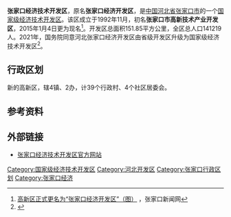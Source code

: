 '''张家口经济技术开发区'''，原名'''张家口经济开发区'''，是[[中华人民共和国|中国]][[河北省|河北省]][[张家口市|张家口市]]的一个[[国家级经济技术开发区|国家级经济技术开发区]]。该区成立于1992年11月，初名'''张家口市高新技术产业开发区'''，2015年1月4日更为现名<ref>[http://zjk.hebnews.cn/2015-01/05/content_4442442.htm 高新区正式更名为“张家口经济开发区”（图）] {{Wayback|url=http://zjk.hebnews.cn/2015-01/05/content_4442442.htm |date=20190820040314 }}，张家口新闻网</ref>。开发区总面积151.85平方公里，全区总人口141219人。2021年，国务院同意河北张家口经济开发区由省级开发区升级为国家级经济技术开发区<ref>{{cite web |title=张家口经济开发区升级为国家级经济技术开发区 |url=http://www.zjk.gov.cn/content/2021/132676.html |website=张家口市人民政府}}</ref>。

==行政区划==

新的高新区，辖4镇、2办，计39个行政村、4个社区居委会。

==参考资料==
{{reflist}}

==外部链接==
*[http://www.zjkgxq.gov.cn/ 张家口经济技术开发区官方网站] {{Wayback|url=http://www.zjkgxq.gov.cn/ |date=20110501082114 }}

{{国家级经济技术开发区}} 
{{张家口市行政区划}}

[[Category:国家级经济技术开发区|Category:国家级经济技术开发区]]
[[Category:河北开发区|Category:河北开发区]]
[[Category:张家口行政区划|Category:张家口行政区划]]
[[Category:张家口经济|Category:张家口经济]]
